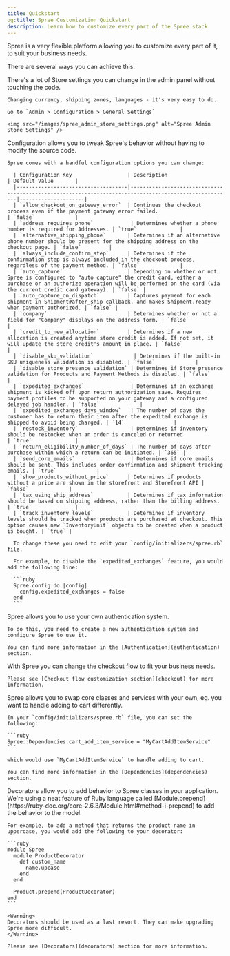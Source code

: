 ```yaml
---
title: Quickstart
og:title: Spree Customization Quickstart
description: Learn how to customize every part of the Spree stack
---
```


Spree is a very flexible platform allowing you to customize every part of it, to suit your business needs.

There are several ways you can achieve this:

<AccordionGroup>
  <Accordion title="Store settings">
    There's a lot of Store settings you can change in the admin panel without touching the code.

    Changing currency, shipping zones, languages - it's very easy to do.

    Go to `Admin > Configuration > General Settings`

    <img src="/images/spree_admin_store_settings.png" alt="Spree Admin Store Settings" />
  </Accordion>

  <Accordion title="Configuration">
    Configuration allows you to tweak Spree's behavior without having to modify the source code.

    Spree comes with a handful configuration options you can change:

      | Configuration Key                  | Description                                                                                           | Default Value       |
      |------------------------------------|-------------------------------------------------------------------------------------------------------|---------------------|
      | `allow_checkout_on_gateway_error`  | Continues the checkout process even if the payment gateway error failed.                             | `false`             |
      | `address_requires_phone`            | Determines whether a phone number is required for Addresses. | `true`              |
      | `alternative_shipping_phone`       | Determines if an alternative phone number should be present for the shipping address on the checkout page. | `false`         |
      | `always_include_confirm_step`      | Determines if the confirmation step is always included in the checkout process, regardless of the payment method. | `false`             |
      | `auto_capture`                     | Depending on whether or not Spree is configured to "auto capture" the credit card, either a purchase or an authorize operation will be performed on the card (via the current credit card gateway). | `false` |
      | `auto_capture_on_dispatch`         | Captures payment for each shipment in Shipment#after_ship callback, and makes Shipment.ready when payment authorized. | `false` |
      | `company`                          | Determines whether or not a field for "Company" displays on the address form. | `false`            |
      | `credit_to_new_allocation`         | Determines if a new allocation is created anytime store credit is added. If not set, it will update the store credit's amount in place. | `false`             |
      | `disable_sku_validation`             | Determines if the built-in SKU uniqueness validation is disabled. | `false`             |
      | `disable_store_presence_validation` | Determines if Store presence validation for Products and Payment Methods is disabled. | `false`             |
      | `expedited_exchanges`               | Determines if an exchange shipment is kicked off upon return authorization save. Requires payment profiles to be supported on your gateway and a configured delayed job handler. | `false`             |
      | `expedited_exchanges_days_window`   | The number of days the customer has to return their item after the expedited exchange is shipped to avoid being charged. | `14`                |
      | `restock_inventory`                 | Determines if inventory should be restocked when an order is canceled or returned                              | `true`              |
      | `return_eligibility_number_of_days` | The number of days after purchase within which a return can be initiated. | `365` |
      | `send_core_emails`                  | Determines if core emails should be sent. This includes order confirmation and shipment tracking emails. | `true`             |
      | `show_products_without_price`      | Determines if products without a price are shown in the storefront and Storefront API | `false`             |
      | `tax_using_ship_address`           | Determines if tax information should be based on shipping address, rather than the billing address.  | `true`              |
      | `track_inventory_levels`           | Determines if inventory levels should be tracked when products are purchased at checkout. This option causes new `InventoryUnit` objects to be created when a product is bought. | `true` |

      To change these you need to edit your `config/initializers/spree.rb` file.

      For example, to disable the `expedited_exchanges` feature, you would add the following line:

      ```ruby
      Spree.config do |config|
        config.expedited_exchanges = false
      end
      ```
  </Accordion>

  <Accordion title="Authentication">
    Spree allows you to use your own authentication system.

    To do this, you need to create a new authentication system and configure Spree to use it.

    You can find more information in the [Authentication](authentication) section.
  </Accordion>

  <Accordion title="Checkout flow">
    With Spree you can change the checkout flow to fit your business needs.

    Please see [Checkout flow customization section](checkout) for more information.
  </Accordion>

  <Accordion title="Dependencies">
    Spree allows you to swap core classes and services with your own, eg. you want to handle adding to cart differently.

    In your `config/initializers/spree.rb` file, you can set the following:

    ```ruby
    Spree::Dependencies.cart_add_item_service = "MyCartAddItemService"
    ```

    which would use `MyCartAddItemService` to handle adding to cart.

    You can find more information in the [Dependencies](dependencies) section.
  </Accordion>

  <Accordion title="Decorators">
     Decorators allow you to add behavior to Spree classes in your application. We're using a neat feature of Ruby language called [Module.prepend](https://ruby-doc.org/core-2.6.3/Module.html#method-i-prepend) to add the behavior to the model.

    For example, to add a method that returns the product name in uppercase, you would add the following to your decorator:

    ```ruby
    module Spree
      module ProductDecorator
        def custom_name
          name.upcase
        end
      end

      Product.prepend(ProductDecorator)
    end
    ```

    <Warning>
    Decorators should be used as a last resort. They can make upgrading Spree more difficult.
    </Warning>

    Please see [Decorators](decorators) section for more information.
  </Accordion>
</AccordionGroup>
